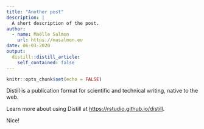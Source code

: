 ```yaml
---
title: "Another post"
description: |
  A short description of the post.
author:
  - name: Maëlle Salmon
    url: https://masalmon.eu
date: 06-03-2020
output:
  distill::distill_article:
    self_contained: false
---
```


```r
knitr::opts_chunk$set(echo = FALSE)
```

Distill is a publication format for scientific and technical writing, native to the web.

Learn more about using Distill at <https://rstudio.github.io/distill>.

Nice!

